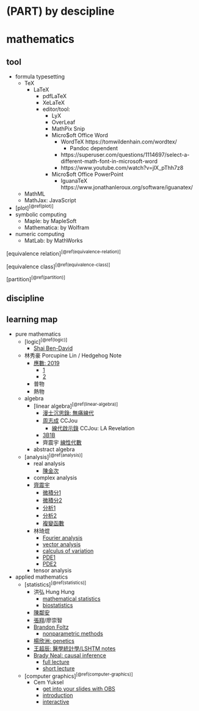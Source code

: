 # (PART) by descipline {-}
# mathematics

## tool

- formula typesetting
  - TeX
    - LaTeX
      - pdfLaTeX
      - XeLaTeX
      - editor/tool:
        - LyX
        - OverLeaf
        - MathPix Snip
        - Micro$oft Office Word
          - WordTeX https://tomwildenhain.com/wordtex/
            - Pandoc dependent
          - https://superuser.com/questions/1114697/select-a-different-math-font-in-microsoft-word
          - https://www.youtube.com/watch?v=jlX_pThh7z8
        - Micro$oft Office PowerPoint
          - IguanaTeX https://www.jonathanleroux.org/software/iguanatex/
  - MathML
  - MathJax: JavaScript
- [plot]^[\@ref(plot)]^
- symbolic computing
  - Maple:          by MapleSoft
  - Mathematica:    by Wolfram
- numeric computing
  - MatLab:         by MathWorks

[equivalence relation]^[\@ref(equivalence-relation)]^

[equivalence class]^[\@ref(equivalence-class)]^

[partition]^[\@ref(partition)]^

## discipline

::: {show-in="html"}

## learning map

- pure mathematics
  - [logic]^[\@ref(logic)]^
    - [Shai Ben-David](https://www.youtube.com/playlist?list=PLPW2keNyw-utXOOzLR-Wp1p0eE5LEtv3N)
  - 林秀豪 Porcupine Lin / Hedgehog Note
    - [應數: 2019](https://www.youtube.com/playlist?list=PLS0SUwlYe8cyfYWKPb8v55pCqfw0MnL0T)
      - [1](https://www.youtube.com/playlist?list=PLS0SUwlYe8cy7eNFtSWru7EtJ_yXM94YH)
      - [2](https://www.youtube.com/playlist?list=PLS0SUwlYe8cxiepObAy7dGDs29AdViZdj)
    - 普物
    - 熱物
  - algebra
    - [linear algebra]^[\@ref(linear-algebra)]^
      - [漫士沉思錄: 無痛線代](https://space.bilibili.com/266765166/channel/collectiondetail?sid=1794944)
      - [周志成](https://www.youtube.com/playlist?list=PLP-JUp2VR1LsFtHT-i_vZ3oNFIAc3t_Ju) CCJou
        - [線代啟示錄](https://ccjou.wordpress.com/) CCJou: LA Revelation
      - [3B1B](https://www.youtube.com/playlist?list=PLZHQObOWTQDPD3MizzM2xVFitgF8hE_ab)
      - 齊震宇 [線性代數](https://www.youtube.com/playlist?list=PLJWAeYEa8SXBej3kuQMz8vV41VabZUILb)
    - abstract algebra
  - [analysis]^[\@ref(analysis)]^
    - real analysis
      - [陳金次](https://www.youtube.com/playlist?list=PLil-R4o6jmGjoxAWZurHXAY0q9yxwXv5F)
    - complex analysis
    - [齊震宇](https://www.youtube.com/@ws2computer252/videos)
      - [微積分1](https://www.youtube.com/playlist?list=PLVJXJebpO4PhAc21JW-cYbzT3sq4s7Qg8)
      - [微積分2](https://www.youtube.com/playlist?list=PLil-R4o6jmGihq7XzdNzb0d5hHqEJbr6L)
      - [分析1](https://www.youtube.com/playlist?list=PLil-R4o6jmGhUqtKbZf0LIFKd-xN__g_M)
      - [分析2](https://www.youtube.com/playlist?list=PLil-R4o6jmGhkuZPmKL_A5Y7N4HOsa1nX)
      - [複變函數](https://www.youtube.com/playlist?list=PLDeGIcQNsaL7FnyhQhaVO7JU231RCYxnl)
    - 林琦焜
      - [Fourier analysis](https://www.youtube.com/playlist?list=PLj6E8qlqmkFuX5N1O3FKoDfoySC6Hku-2)
      - [vector analysis](https://www.youtube.com/playlist?list=PLj6E8qlqmkFuFrce6JQR-FGxM2rIbXUvr)
      - [calculus of variation](https://www.youtube.com/playlist?list=PLj6E8qlqmkFviK2-k7f-XjBLx3_37BPoP)
      - [PDE1](https://www.youtube.com/playlist?list=PLj6E8qlqmkFsD6ppAsmxs-VnWWo9uwWTK)
      - [PDE2](https://www.youtube.com/playlist?list=PLj6E8qlqmkFvOYhjGCYMnrF4oQ-8eH91H)
    - tensor analysis
- applied mathematics
  - [statistics]^[\@ref(statistics)]^
    - 洪弘 Hung Hung
      - [mathematical statistics](https://www.youtube.com/playlist?list=PLTpF-A8hKVUOqfNyA6mOD6lo2cc6clZZP)
      - [biostatistics](https://www.youtube.com/playlist?list=PLTp0eSi9MdkNZB4kyLSzIXIUy9JQOJ5AM)
    - [陳鄰安](https://www.youtube.com/playlist?list=PLTpF-A8hKVUPXtNAX9lro-leGgEK0OSEW)
    - [張翔](https://www.youtube.com/@shiangsir/playlists)/廖崇智
    - [Brandon Foltz](https://www.youtube.com/@BrandonFoltz/playlists)
      - [nonparametric methods](https://www.youtube.com/playlist?list=PLIeGtxpvyG-IV0Yf8AyeMgmNkpFBxBJlh)
    - [楊欣洲: genetics](https://www.youtube.com/playlist?list=PLTp0eSi9MdkPp0swo8-VVplaG8bateq7q)
    - [王超辰: 醫學統計學/LSHTM notes](https://bookdown.org/ccwang/medical_statistics6/)
    - [Brady Neal: causal inference](https://www.bradyneal.com/causal-inference-course)
      - [full lecture](https://www.youtube.com/playlist?list=PLoazKTcS0RzZ1SUgeOgc6SWt51gfT80N0)
      - [short lecture](https://www.youtube.com/playlist?list=PLoazKTcS0Rzb6bb9L508cyJ1z-U9iWkA0)
  - [computer graphics]^[\@ref(computer-graphics)]^
    - Cem Yuksel
      - [get into your slides with OBS](https://www.youtube.com/playlist?list=PLplnkTzzqsZT2-rLDXArSi8LnhWQu0mqv)
      - [introduction](https://www.youtube.com/playlist?list=PLplnkTzzqsZTfYh4UbhLGpI5kGd5oW_Hh)
      - [interactive](https://www.youtube.com/playlist?list=PLplnkTzzqsZS3R5DjmCQsqupu43oS9CFN)

:::